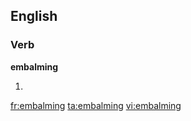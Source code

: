 
==English==

===Verb===
'''embalming'''

# {{present participle of|[[embalm]]}}

[[fr:embalming]]
[[ta:embalming]]
[[vi:embalming]]